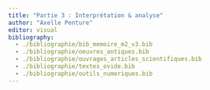 ```yaml
---
title: "Partie 3 : Interprétation & analyse"
author: "Axelle Penture"
editor: visual
bibliography: 
  - ./bibliographie/bib_memoire_m2_v3.bib
  - ./bibliographie/oeuvres_antiques.bib
  - ./bibliographie/ouvrages_articles_scientifiques.bib
  - ./bibliographie/textes_ovide.bib
  - ./bibliographie/outils_numeriques.bib
---
```

